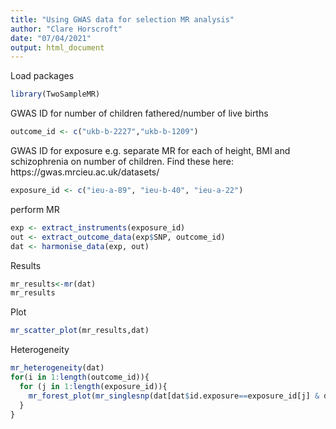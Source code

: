 ```yaml
---
title: "Using GWAS data for selection MR analysis"
author: "Clare Horscroft"
date: "07/04/2021"
output: html_document
---
```


Load packages
```r
library(TwoSampleMR)
```

GWAS ID for number of children fathered/number of live births
```r
outcome_id <- c("ukb-b-2227","ukb-b-1209")
```

GWAS ID for exposure e.g. separate MR for each of height, BMI and schizophrenia on number of children.
Find these here: https://gwas.mrcieu.ac.uk/datasets/
```r
exposure_id <- c("ieu-a-89", "ieu-b-40", "ieu-a-22")
```

perform MR
```r
exp <- extract_instruments(exposure_id)
out <- extract_outcome_data(exp$SNP, outcome_id)
dat <- harmonise_data(exp, out)
```
Results
```r
mr_results<-mr(dat)
mr_results
```
Plot
```r
mr_scatter_plot(mr_results,dat)
```


Heterogeneity
```r
mr_heterogeneity(dat)
for(i in 1:length(outcome_id)){
  for (j in 1:length(exposure_id)){
    mr_forest_plot(mr_singlesnp(dat[dat$id.exposure==exposure_id[j] & dat$id.outcome==outcome_id[i],]))
  }
}
```

